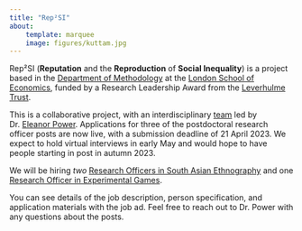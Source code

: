 ```yaml
---
title: "Rep²SI"
about: 
    template: marquee
    image: figures/kuttam.jpg
---
```


Rep²SI (**Reputation** and the **Reproduction** of **Social Inequality**) is a project based in the [Department of Methodology](https://www.lse.ac.uk/Methodology) at the [London School of Economics](https://www.lse.ac.uk/), funded by a Research Leadership Award from the [Leverhulme Trust](leverhulme.ac.uk/). 

This is a collaborative project, with an interdisciplinary [team](team.qmd) led by Dr. [Eleanor Power](https://eapower.github.io/). Applications for three of the postdoctoral research officer posts are now live, with a submission deadline of 21 April 2023. We expect to hold virtual interviews in early May and would hope to have people starting in post in autumn 2023. 

We will be hiring *two* [Research Officers in South Asian Ethnography](https://jobs.lse.ac.uk/Vacancies/W/1817/0/383659/15539/research-officer-in-south-asian-ethnography) and one [Research Officer in Experimental Games](https://jobs.lse.ac.uk/Vacancies/W/4976/0/383530/15539/research-officer-in-experimental-games). 

You can see details of the job description, person specification, and application materials with the job ad. Feel free to reach out to Dr. Power with any questions about the posts. 

